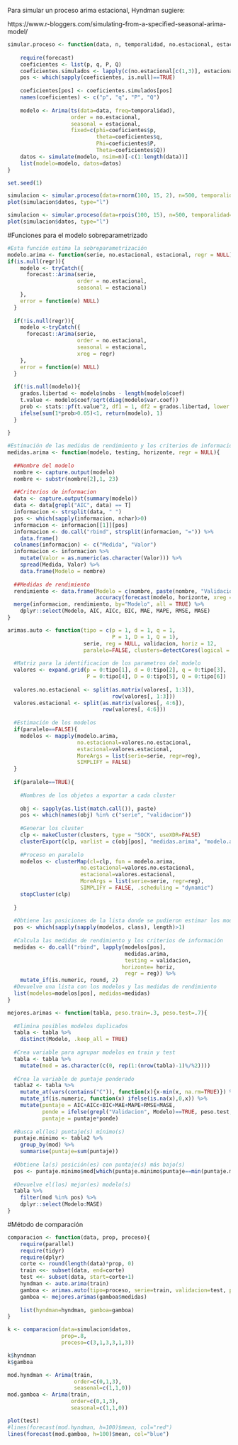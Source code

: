 Para simular un proceso arima estacional, Hyndman sugiere:

https://www.r-bloggers.com/simulating-from-a-specified-seasonal-arima-model/

```r
simular.proceso <- function(data, n, temporalidad, no.estacional, estacional, p=NULL, q=NULL, P=NULL, Q=NULL){
    
    require(forecast)
    coeficientes <- list(p, q, P, Q)
    coeficientes.simulados <- lapply(c(no.estacional[c(1,3)], estacional[c(1,3)]), function(x) sample(seq(-1,1,.1), x))
    pos <- which(sapply(coeficientes, is.null)==TRUE)
    
    coeficientes[pos] <- coeficientes.simulados[pos]
    names(coeficientes) <- c("p", "q", "P", "Q")
    
    modelo <- Arima(ts(data=data, freq=temporalidad), 
                    order = no.estacional, 
                    seasonal = estacional,
                    fixed=c(phi=coeficientes$p, 
                            theta=coeficientes$q, 
                            Phi=coeficientes$P, 
                            Theta=coeficientes$Q))
    datos <- simulate(modelo, nsim=n)[-c(1:length(data))]
    list(modelo=modelo, datos=datos)
}

set.seed(1)

simulacion <- simular.proceso(data=rnorm(100, 15, 2), n=500, temporalidad=12, no.estacional=c(1,1,3), estacional = c(1,2,3), p=.1)
plot(simulacion$datos, type="l")

simulacion <- simular.proceso(data=rpois(100, 15), n=500, temporalidad=12, no.estacional=c(1,1,3), estacional = c(2,1,1), p=.1)
plot(simulacion$datos, type="l")
```

#Funciones para el modelo sobreparametrizado

```r
#Esta función estima la sobreparametrización
modelo.arima <- function(serie, no.estacional, estacional, regr = NULL){
if(is.null(regr)){
    modelo <- tryCatch({
      forecast::Arima(serie, 
                      order = no.estacional, 
                      seasonal = estacional)
    }, 
    error = function(e) NULL)  
  }
  
  if(!is.null(regr)){
    modelo <-tryCatch({
      forecast::Arima(serie, 
                      order = no.estacional, 
                      seasonal = estacional, 
                      xreg = regr)
    }, 
    error = function(e) NULL)   
  }
  
  if(!is.null(modelo)){
    grados.libertad <- modelo$nobs - length(modelo$coef)
    t.value <- modelo$coef/sqrt(diag(modelo$var.coef))
    prob <- stats::pf(t.value^2, df1 = 1, df2 = grados.libertad, lower.tail = FALSE)
    ifelse(sum(1*prob>0.05)<1, return(modelo), 1)
  }
  
}
```

```r
#Estimación de las medidas de rendimiento y los criterios de información
medidas.arima <- function(modelo, testing, horizonte, regr = NULL){
  
  ##Nombre del modelo
  nombre <- capture.output(modelo)
  nombre <- substr(nombre[2],1, 23)
  
  ##Criterios de informacion
  data <- capture.output(summary(modelo))
  data <- data[grepl("AIC", data) == T]
  informacion <- strsplit(data, " ")
  pos <- which(sapply(informacion, nchar)>0)
  informacion <- informacion[[1]][pos]
  informacion <- do.call("rbind", strsplit(informacion, "=")) %>% 
    data.frame() 
  colnames(informacion) <- c("Medida", "Valor")
  informacion <- informacion %>% 
    mutate(Valor = as.numeric(as.character(Valor))) %>% 
    spread(Medida, Valor) %>% 
    data.frame(Modelo = nombre)
  
  ##Medidas de rendimiento
  rendimiento <- data.frame(Modelo = c(nombre, paste(nombre, "Validacion")), 
                            accuracy(forecast(modelo, horizonte, xreg = regr), testing))
  merge(informacion, rendimiento, by="Modelo", all = TRUE) %>% 
    dplyr::select(Modelo, AIC, AICc, BIC, MAE, MAPE, RMSE, MASE)
}
```

```r
arimas.auto <- function(tipo = c(p = 1, d = 1, q = 1, 
                                 P = 1, D = 1, Q = 1), 
                        serie, reg = NULL, validacion, horiz = 12,
                        paralelo=FALSE, clusters=detectCores(logical = FALSE)){
  
  #Matriz para la identificacion de los parametros del modelo
  valores <- expand.grid(p = 0:tipo[1], d = 0:tipo[2], q = 0:tipo[3], 
                         P = 0:tipo[4], D = 0:tipo[5], Q = 0:tipo[6])
  
  valores.no.estacional <- split(as.matrix(valores[, 1:3]), 
                                 row(valores[, 1:3]))
  valores.estacional <- split(as.matrix(valores[, 4:6]), 
                              row(valores[, 4:6]))
  
  #Estimación de los modelos
  if(paralelo==FALSE){
    modelos <- mapply(modelo.arima, 
                      no.estacional=valores.no.estacional, 
                      estacional=valores.estacional, 
                      MoreArgs = list(serie=serie, regr=reg), 
                      SIMPLIFY = FALSE)
  }
  
  if(paralelo==TRUE){
    
    #Nombres de los objetos a exportar a cada cluster
    
    obj <- sapply(as.list(match.call()), paste)
    pos <- which(names(obj) %in% c("serie", "validacion"))
    
    #Generar los cluster
    clp <- makeCluster(clusters, type = "SOCK", useXDR=FALSE)
    clusterExport(clp, varlist = c(obj[pos], "medidas.arima", "modelo.arima"))
    
    #Proceso en paralelo
    modelos <- clusterMap(cl=clp, fun = modelo.arima, 
                       no.estacional=valores.no.estacional, 
                       estacional=valores.estacional, 
                       MoreArgs = list(serie=serie, regr=reg), 
                       SIMPLIFY = FALSE, .scheduling = "dynamic")
    stopCluster(clp)
    
  }
  
  #Obtiene las posiciones de la lista donde se pudieron estimar los modelos
  pos <- which(sapply(sapply(modelos, class), length)>1)
  
  #Calcula las medidas de rendimiento y los criterios de información
  medidas <- do.call("rbind", lapply(modelos[pos], 
                                     medidas.arima, 
                                     testing = validacion, 
                                    horizonte= horiz, 
                                     regr = reg)) %>% 
    mutate_if(is.numeric, round, 2)
  #Devuelve una lista con los modelos y las medidas de rendimiento
  list(modelos=modelos[pos], medidas=medidas)
}
```

```r
mejores.arimas <- function(tabla, peso.train=.3, peso.test=.7){
  
  #Elimina posibles modelos duplicados
  tabla <- tabla %>%
    distinct(Modelo, .keep_all = TRUE)
  
  #Crea variable para agrupar modelos en train y test
  tabla <- tabla %>% 
    mutate(mod = as.character(c(0, rep(1:(nrow(tabla)-1)%/%2))))
  
  #Crea la variable de puntaje ponderado
  tabla2 <- tabla %>% 
    mutate_at(vars(contains("C")), function(x){x-min(x, na.rm=TRUE)}) %>% 
    mutate_if(is.numeric, function(x) ifelse(is.na(x),0,x)) %>% 
    mutate(puntaje = AIC+AICc+BIC+MAE+MAPE+RMSE+MASE,
           ponde = ifelse(grepl("Validacion", Modelo)==TRUE, peso.test, peso.train),
           puntaje = puntaje*ponde)
  
  #Busca el(los) puntaje(s) mínimo(s)
  puntaje.minimo <- tabla2 %>% 
    group_by(mod) %>% 
    summarise(puntaje=sum(puntaje))
  
  #Obtiene la(s) posición(es) con puntaje(s) más bajo(s) 
  pos <- puntaje.minimo$mod[which(puntaje.minimo$puntaje==min(puntaje.minimo$puntaje))]
  
  #Devuelve el(los) mejor(es) modelo(s)
  tabla %>% 
    filter(mod %in% pos) %>% 
    dplyr::select(Modelo:MASE)
}
```

#Método de comparación

```r
comparacion <- function(data, prop, proceso){
    require(parallel)
    require(tidyr)
    require(dplyr)
    corte <- round(length(data)*prop, 0)
    train <<- subset(data, end=corte)
    test <<- subset(data, start=corte+1)
    hyndman <- auto.arima(train)
    gamboa <- arimas.auto(tipo=proceso, serie=train, validacion=test, paralelo=TRUE)
    gamboa <- mejores.arimas(gamboa$medidas)
    
    list(hyndman=hyndman, gamboa=gamboa)
}

k <- comparacion(data=simulacion$datos, 
                 prop=.8, 
                 proceso=c(3,1,3,3,1,3))
```

```r
k$hyndman
k$gamboa
```

```r
mod.hyndman <- Arima(train, 
                     order=c(0,1,3), 
                     seasonal=c(1,1,0))
mod.gamboa <- Arima(train, 
                    order=c(0,1,3), 
                    seasonal=c(1,1,0))
```

```r
plot(test)
#lines(forecast(mod.hyndman, h=100)$mean, col="red")
lines(forecast(mod.gamboa, h=100)$mean, col="blue")
```

